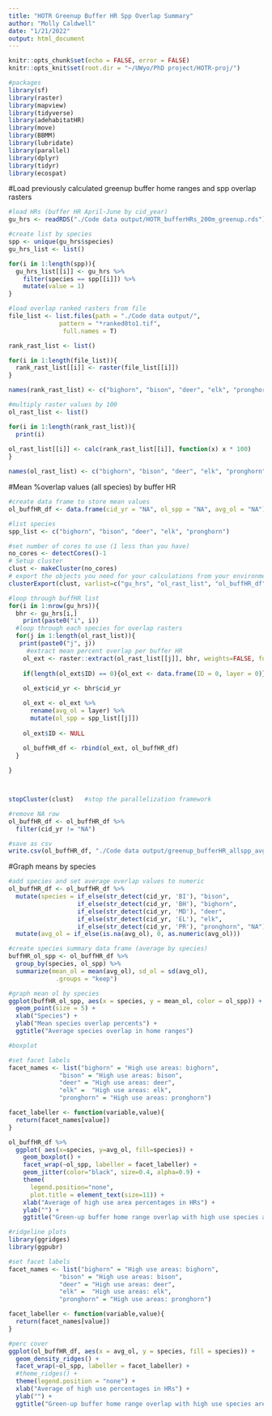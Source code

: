 ```yaml
---
title: "HOTR Greenup Buffer HR Spp Overlap Summary"
author: "Molly Caldwell"
date: "1/21/2022"
output: html_document
---
```

```r
knitr::opts_chunk$set(echo = FALSE, error = FALSE)
knitr::opts_knit$set(root.dir = "~/UWyo/PhD project/HOTR-proj/")
```

```r
#packages
library(sf)
library(raster)
library(mapview)
library(tidyverse)
library(adehabitatHR)
library(move)
library(BBMM)
library(lubridate)
library(parallel)
library(dplyr)
library(tidyr)
library(ecospat)
```

#Load previously calculated greenup buffer home ranges and spp overlap rasters

```r
#load HRs (buffer HR April-June by cid_year)
gu_hrs <- readRDS("./Code data output/HOTR_bufferHRs_200m_greenup.rds")

#create list by species
spp <- unique(gu_hrs$species)
gu_hrs_list <- list()

for(i in 1:length(spp)){
  gu_hrs_list[[i]] <- gu_hrs %>%
    filter(species == spp[[i]]) %>%
    mutate(value = 1)
}
```

```r
#load overlap ranked rasters from file
file_list <- list.files(path = "./Code data output/",
              pattern = "*ranked0to1.tif",
               full.names = T)

rank_rast_list <- list()

for(i in 1:length(file_list)){
  rank_rast_list[[i]] <- raster(file_list[[i]])
}

names(rank_rast_list) <- c("bighorn", "bison", "deer", "elk", "pronghorn")

#multiply raster values by 100
ol_rast_list <- list()

for(i in 1:length(rank_rast_list)){
  print(i)
      
ol_rast_list[[i]] <- calc(rank_rast_list[[i]], function(x) x * 100)
}

names(ol_rast_list) <- c("bighorn", "bison", "deer", "elk", "pronghorn")
```

#Mean %overlap values (all species) by buffer HR

```r
#create data frame to store mean values
ol_buffHR_df <- data.frame(cid_yr = "NA", ol_spp = "NA", avg_ol = "NA")

#list species
spp_list <- c("bighorn", "bison", "deer", "elk", "pronghorn")

#set number of cores to use (1 less than you have)
no_cores <- detectCores()-1
# Setup cluster
clust <- makeCluster(no_cores) 
# export the objects you need for your calculations from your environment to each node's environment
clusterExport(clust, varlist=c("gu_hrs", "ol_rast_list", "ol_buffHR_df", "spp_list"))

#loop through buffHR list
for(i in 1:nrow(gu_hrs)){
  bhr <- gu_hrs[i,]
    print(paste0("i", i))
  #loop through each species for overlap rasters
  for(j in 1:length(ol_rast_list)){
   print(paste0("j", j))
     #extract mean percent overlap per buffer HR
    ol_ext <- raster::extract(ol_rast_list[[j]], bhr, weights=FALSE, fun=mean, df = TRUE)
    
    if(length(ol_ext$ID) == 0){ol_ext <- data.frame(ID = 0, layer = 0)}
     
    ol_ext$cid_yr <- bhr$cid_yr

    ol_ext <- ol_ext %>%
      rename(avg_ol = layer) %>%
      mutate(ol_spp = spp_list[[j]])
    
    ol_ext$ID <- NULL
    
    ol_buffHR_df <- rbind(ol_ext, ol_buffHR_df)
  }

}



stopCluster(clust)   #stop the parallelization framework

#remove NA row
ol_buffHR_df <- ol_buffHR_df %>%
  filter(cid_yr != "NA")

#save as csv
write.csv(ol_buffHR_df, "./Code data output/greenup_bufferHR_allspp_avg_percsppOVERLAP.csv")
```

#Graph means by species

```r
#add species and set average overlap values to numeric
ol_buffHR_df <- ol_buffHR_df %>%
  mutate(species = if_else(str_detect(cid_yr, 'BI'), "bison",
                   if_else(str_detect(cid_yr, 'BH'), "bighorn",
                   if_else(str_detect(cid_yr, 'MD'), "deer",
                   if_else(str_detect(cid_yr, 'EL'), "elk",
                   if_else(str_detect(cid_yr, 'PR'), "pronghorn", "NA")))))) %>%
  mutate(avg_ol = if_else(is.na(avg_ol), 0, as.numeric(avg_ol))) 
```

```r
#create species summary data frame (average by species)
buffHR_ol_spp <- ol_buffHR_df %>%
  group_by(species, ol_spp) %>%
  summarize(mean_ol = mean(avg_ol), sd_ol = sd(avg_ol),
             .groups = "keep")
```

```r
#graph mean ol by species
ggplot(buffHR_ol_spp, aes(x = species, y = mean_ol, color = ol_spp)) +
  geom_point(size = 5) +
  xlab("Species") +
  ylab("Mean species overlap percents") +
  ggtitle("Average species overlap in home ranges") 
```

```r
#boxplot

#set facet labels
facet_names <- list("bighorn" = "High use areas: bighorn", 
              "bison" = "High use areas: bison", 
              "deer" = "High use areas: deer",
              "elk" =  "High use areas: elk", 
              "pronghorn" = "High use areas: pronghorn")

facet_labeller <- function(variable,value){
  return(facet_names[value])
}

ol_buffHR_df %>%
  ggplot( aes(x=species, y=avg_ol, fill=species)) +
    geom_boxplot() +
    facet_wrap(~ol_spp, labeller = facet_labeller) +
    geom_jitter(color="black", size=0.4, alpha=0.9) +
    theme(
      legend.position="none",
      plot.title = element_text(size=11)) +
    xlab("Average of high use area percentages in HRs") +
    ylab("") +
    ggtitle("Green-up buffer home range overlap with high use species areas")
```



```r
#ridgeline plots
library(ggridges)
library(ggpubr)

#set facet labels
facet_names <- list("bighorn" = "High use areas: bighorn", 
              "bison" = "High use areas: bison", 
              "deer" = "High use areas: deer",
              "elk" =  "High use areas: elk", 
              "pronghorn" = "High use areas: pronghorn")

facet_labeller <- function(variable,value){
  return(facet_names[value])
}

#perc cover
ggplot(ol_buffHR_df, aes(x = avg_ol, y = species, fill = species)) +
  geom_density_ridges() +
  facet_wrap(~ol_spp, labeller = facet_labeller) +
  #theme_ridges() + 
  theme(legend.position = "none") +
  xlab("Average of high use percentages in HRs") +
  ylab("") +
  ggtitle("Green-up buffer home range overlap with high use species areas") 


```



